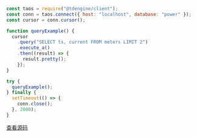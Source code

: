 ```js
const taos = require("@tdengine/client");
const conn = taos.connect({ host: "localhost", database: "power" });
const cursor = conn.cursor();

function queryExample() {
  cursor
    .query("SELECT ts, current FROM meters LIMIT 2")
    .execute_a()
    .then((result) => {
      result.pretty();
    });
}

try {
  queryExample();
} finally {
  setTimeout(() => {
    conn.close();
  }, 2000);
}

```

[查看源码](https://github.com/taosdata/TDengine/blob/main/docs/examples/node/nativeexample/async_query_example.js)
